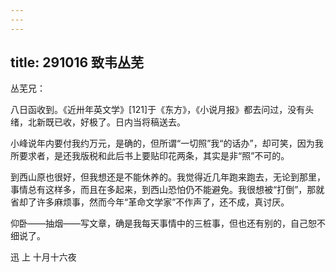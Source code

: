 ```yaml
---
---
---
```

title: 291016 致韦丛芜
---




丛芜兄：

八日函收到。《近卅年英文学》[121]于《东方》，《小说月报》都去问过，没有头绪，北新既已收，好极了。日内当将稿送去。

小峰说年内要付我约万元，是确的，但所谓“一切照”我“的话办”，却可笑，因为我所要求者，是还我版税和此后书上要贴印花两条，其实是非“照”不可的。

到西山原也很好，但我想还是不能休养的。我觉得近几年跑来跑去，无论到那里，事情总有这样多，而且在多起来，到西山恐怕仍不能避免。我很想被“打倒”，那就省却了许多麻烦事，然而今年“革命文学家”不作声了，还不成，真讨厌。

仰卧——抽烟——写文章，确是我每天事情中的三桩事，但也还有别的，自己恕不细说了。

迅 上 十月十六夜